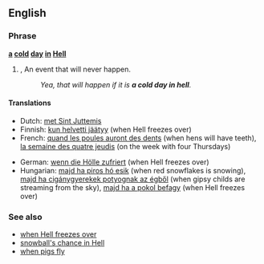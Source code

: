 ==English==

===Phrase===
'''[[a]] [[cold]] [[day]] [[in]] [[Hell]]'''
# {{idiom}}, {{slang}} An event that will never happen.
#:''Yea, that will happen if it is '''a cold day in hell'''.''

====Translations====
{{top}}
*Dutch: [[met Sint Juttemis]]
*Finnish: [[kun helvetti jäätyy]] (when Hell freezes over)
*French: [[quand les poules auront des dents]] (when hens will have teeth), [[la semaine des quatre jeudis]] (on the week with four Thursdays)
{{mid}}
*German: [[wenn die Hölle zufriert]] (when Hell freezes over)
*Hungarian: [[majd ha piros hó esik]] (when red snowflakes is snowing), [[majd ha cigánygyerekek potyognak az égből]] (when gipsy childs are streaming from the sky), [[majd ha a pokol befagy]] (when Hell freezes over)
{{bottom}}

===See also===
*[[when Hell freezes over]]
*[[snowball's chance in Hell]]
*[[when pigs fly]]